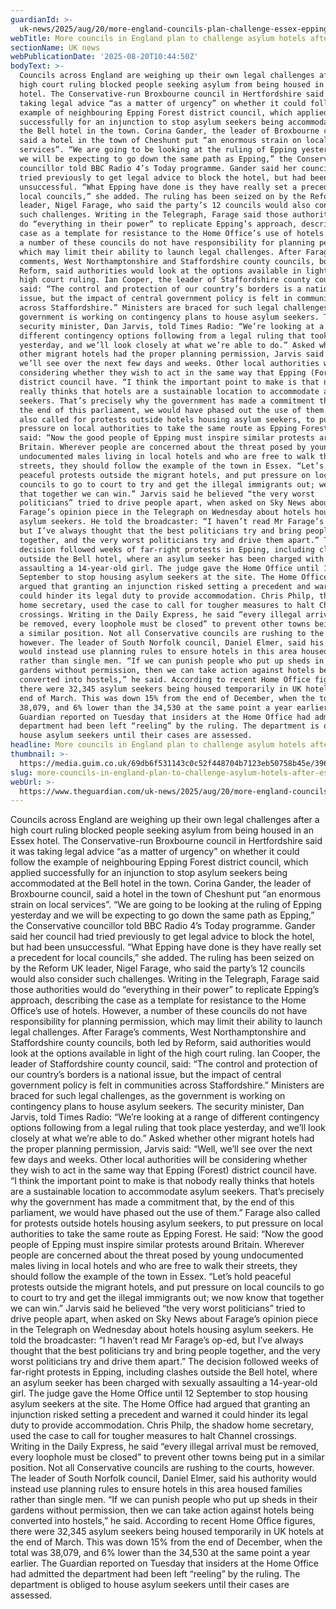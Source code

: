 ```yaml
---
guardianId: >-
  uk-news/2025/aug/20/more-england-councils-plan-challenge-essex-epping-asylum-bell-hotel
webTitle: More councils in England plan to challenge asylum hotels after Essex ruling
sectionName: UK news
webPublicationDate: '2025-08-20T10:44:50Z'
bodyText: >-
  Councils across England are weighing up their own legal challenges after a
  high court ruling blocked people seeking asylum from being housed in an Essex
  hotel. The Conservative-run Broxbourne council in Hertfordshire said it was
  taking legal advice “as a matter of urgency” on whether it could follow the
  example of neighbouring Epping Forest district council, which applied
  successfully for an injunction to stop asylum seekers being accommodated at
  the Bell hotel in the town. Corina Gander, the leader of Broxbourne council,
  said a hotel in the town of Cheshunt put “an enormous strain on local
  services”. “We are going to be looking at the ruling of Epping yesterday and
  we will be expecting to go down the same path as Epping,” the Conservative
  councillor told BBC Radio 4’s Today programme. Gander said her council had
  tried previously to get legal advice to block the hotel, but had been
  unsuccessful. “What Epping have done is they have really set a precedent for
  local councils,” she added. The ruling has been seized on by the Reform UK
  leader, Nigel Farage, who said the party’s 12 councils would also consider
  such challenges. Writing in the Telegraph, Farage said those authorities would
  do “everything in their power” to replicate Epping’s approach, describing the
  case as a template for resistance to the Home Office’s use of hotels. However,
  a number of these councils do not have responsibility for planning permission,
  which may limit their ability to launch legal challenges. After Farage’s
  comments, West Northamptonshire and Staffordshire county councils, both led by
  Reform, said authorities would look at the options available in light of the
  high court ruling. Ian Cooper, the leader of Staffordshire county council,
  said: “The control and protection of our country’s borders is a national
  issue, but the impact of central government policy is felt in communities
  across Staffordshire.” Ministers are braced for such legal challenges, as the
  government is working on contingency plans to house asylum seekers. The
  security minister, Dan Jarvis, told Times Radio: “We’re looking at a range of
  different contingency options following from a legal ruling that took place
  yesterday, and we’ll look closely at what we’re able to do.” Asked whether
  other migrant hotels had the proper planning permission, Jarvis said: “Well,
  we’ll see over the next few days and weeks. Other local authorities will be
  considering whether they wish to act in the same way that Epping (Forest)
  district council have. “I think the important point to make is that nobody
  really thinks that hotels are a sustainable location to accommodate asylum
  seekers. That’s precisely why the government has made a commitment that, by
  the end of this parliament, we would have phased out the use of them.” Farage
  also called for protests outside hotels housing asylum seekers, to put
  pressure on local authorities to take the same route as Epping Forest. He
  said: “Now the good people of Epping must inspire similar protests around
  Britain. Wherever people are concerned about the threat posed by young
  undocumented males living in local hotels and who are free to walk their
  streets, they should follow the example of the town in Essex. “Let’s hold
  peaceful protests outside the migrant hotels, and put pressure on local
  councils to go to court to try and get the illegal immigrants out; we now know
  that together we can win.” Jarvis said he believed “the very worst
  politicians” tried to drive people apart, when asked on Sky News about
  Farage’s opinion piece in the Telegraph on Wednesday about hotels housing
  asylum seekers. He told the broadcaster: “I haven’t read Mr Farage’s op-ed,
  but I’ve always thought that the best politicians try and bring people
  together, and the very worst politicians try and drive them apart.” The
  decision followed weeks of far-right protests in Epping, including clashes
  outside the Bell hotel, where an asylum seeker has been charged with sexually
  assaulting a 14-year-old girl. The judge gave the Home Office until 12
  September to stop housing asylum seekers at the site. The Home Office had
  argued that granting an injunction risked setting a precedent and warned it
  could hinder its legal duty to provide accommodation. Chris Philp, the shadow
  home secretary, used the case to call for tougher measures to halt Channel
  crossings. Writing in the Daily Express, he said “every illegal arrival must
  be removed, every loophole must be closed” to prevent other towns being put in
  a similar position. Not all Conservative councils are rushing to the courts,
  however. The leader of South Norfolk council, Daniel Elmer, said his authority
  would instead use planning rules to ensure hotels in this area housed families
  rather than single men. “If we can punish people who put up sheds in their
  gardens without permission, then we can take action against hotels being
  converted into hostels,” he said. According to recent Home Office figures,
  there were 32,345 asylum seekers being housed temporarily in UK hotels at the
  end of March. This was down 15% from the end of December, when the total was
  38,079, and 6% lower than the 34,530 at the same point a year earlier. The
  Guardian reported on Tuesday that insiders at the Home Office had admitted the
  department had been left “reeling” by the ruling. The department is obliged to
  house asylum seekers until their cases are assessed.
headline: More councils in England plan to challenge asylum hotels after Essex ruling
thumbnail: >-
  https://media.guim.co.uk/69db6f531143c0c52f448704b7123eb50758b45e/396_137_3832_3066/500.jpg
slug: more-councils-in-england-plan-to-challenge-asylum-hotels-after-essex-ruling
webUrl: >-
  https://www.theguardian.com/uk-news/2025/aug/20/more-england-councils-plan-challenge-essex-epping-asylum-bell-hotel
---
```

Councils across England are weighing up their own legal challenges after a high court ruling blocked people seeking asylum from being housed in an Essex hotel. The Conservative-run Broxbourne council in Hertfordshire said it was taking legal advice “as a matter of urgency” on whether it could follow the example of neighbouring Epping Forest district council, which applied successfully for an injunction to stop asylum seekers being accommodated at the Bell hotel in the town. Corina Gander, the leader of Broxbourne council, said a hotel in the town of Cheshunt put “an enormous strain on local services”. “We are going to be looking at the ruling of Epping yesterday and we will be expecting to go down the same path as Epping,” the Conservative councillor told BBC Radio 4’s Today programme. Gander said her council had tried previously to get legal advice to block the hotel, but had been unsuccessful. “What Epping have done is they have really set a precedent for local councils,” she added. The ruling has been seized on by the Reform UK leader, Nigel Farage, who said the party’s 12 councils would also consider such challenges. Writing in the Telegraph, Farage said those authorities would do “everything in their power” to replicate Epping’s approach, describing the case as a template for resistance to the Home Office’s use of hotels. However, a number of these councils do not have responsibility for planning permission, which may limit their ability to launch legal challenges. After Farage’s comments, West Northamptonshire and Staffordshire county councils, both led by Reform, said authorities would look at the options available in light of the high court ruling. Ian Cooper, the leader of Staffordshire county council, said: “The control and protection of our country’s borders is a national issue, but the impact of central government policy is felt in communities across Staffordshire.” Ministers are braced for such legal challenges, as the government is working on contingency plans to house asylum seekers. The security minister, Dan Jarvis, told Times Radio: “We’re looking at a range of different contingency options following from a legal ruling that took place yesterday, and we’ll look closely at what we’re able to do.” Asked whether other migrant hotels had the proper planning permission, Jarvis said: “Well, we’ll see over the next few days and weeks. Other local authorities will be considering whether they wish to act in the same way that Epping (Forest) district council have. “I think the important point to make is that nobody really thinks that hotels are a sustainable location to accommodate asylum seekers. That’s precisely why the government has made a commitment that, by the end of this parliament, we would have phased out the use of them.” Farage also called for protests outside hotels housing asylum seekers, to put pressure on local authorities to take the same route as Epping Forest. He said: “Now the good people of Epping must inspire similar protests around Britain. Wherever people are concerned about the threat posed by young undocumented males living in local hotels and who are free to walk their streets, they should follow the example of the town in Essex. “Let’s hold peaceful protests outside the migrant hotels, and put pressure on local councils to go to court to try and get the illegal immigrants out; we now know that together we can win.” Jarvis said he believed “the very worst politicians” tried to drive people apart, when asked on Sky News about Farage’s opinion piece in the Telegraph on Wednesday about hotels housing asylum seekers. He told the broadcaster: “I haven’t read Mr Farage’s op-ed, but I’ve always thought that the best politicians try and bring people together, and the very worst politicians try and drive them apart.” The decision followed weeks of far-right protests in Epping, including clashes outside the Bell hotel, where an asylum seeker has been charged with sexually assaulting a 14-year-old girl. The judge gave the Home Office until 12 September to stop housing asylum seekers at the site. The Home Office had argued that granting an injunction risked setting a precedent and warned it could hinder its legal duty to provide accommodation. Chris Philp, the shadow home secretary, used the case to call for tougher measures to halt Channel crossings. Writing in the Daily Express, he said “every illegal arrival must be removed, every loophole must be closed” to prevent other towns being put in a similar position. Not all Conservative councils are rushing to the courts, however. The leader of South Norfolk council, Daniel Elmer, said his authority would instead use planning rules to ensure hotels in this area housed families rather than single men. “If we can punish people who put up sheds in their gardens without permission, then we can take action against hotels being converted into hostels,” he said. According to recent Home Office figures, there were 32,345 asylum seekers being housed temporarily in UK hotels at the end of March. This was down 15% from the end of December, when the total was 38,079, and 6% lower than the 34,530 at the same point a year earlier. The Guardian reported on Tuesday that insiders at the Home Office had admitted the department had been left “reeling” by the ruling. The department is obliged to house asylum seekers until their cases are assessed.
